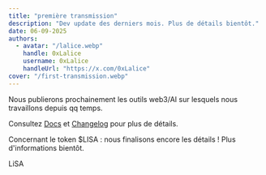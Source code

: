 ```yaml
---
title: "première transmission"
description: "Dev update des derniers mois. Plus de détails bientôt."
date: 06-09-2025
authors:
  - avatar: "/lalice.webp"
    handle: 0xLalice
    username: 0xLalice
    handleUrl: "https://x.com/0xLalice"
cover: "/first-transmission.webp"
---
```


Nous publierons prochainement les outils web3/AI sur lesquels nous travaillons depuis qq temps.

Consultez [Docs](/docs/introduction/lisa) et [Changelog](/docs/project-updates/changelog/lisa) pour plus de détails.

Concernant le token $LISA : nous finalisons encore les détails ! Plus d'informations bientôt.

LiSA
